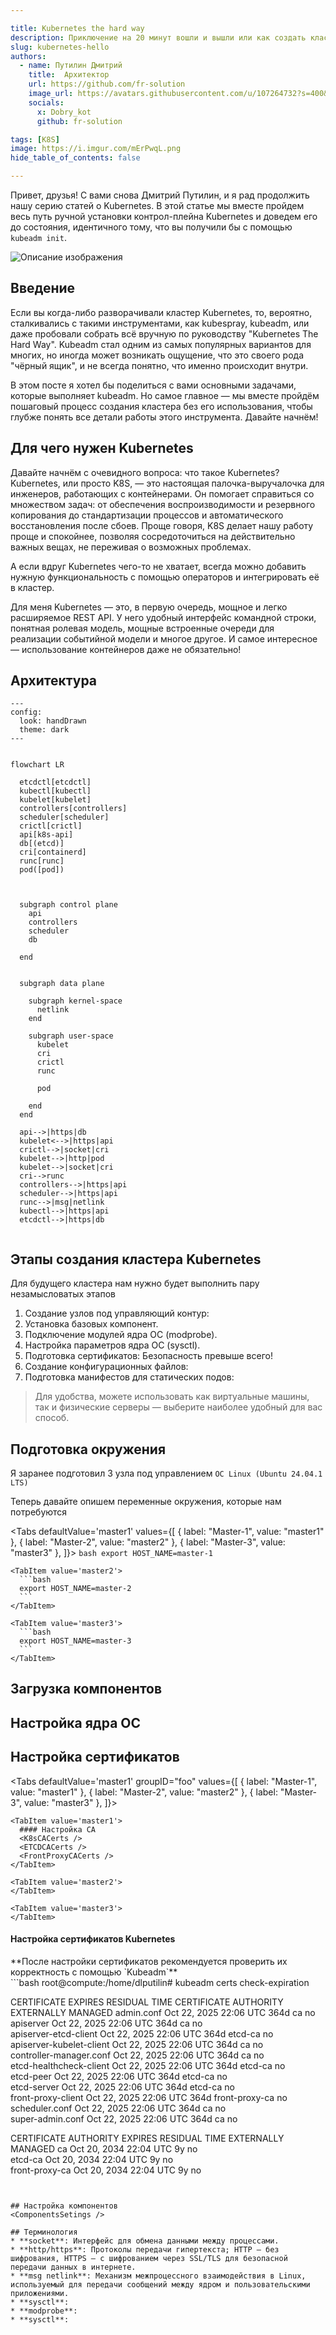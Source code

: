 ```yaml
---

title: Kubernetes the hard way
description: Приключение на 20 минут вошли и вышли или как создать кластер по этапно
slug: kubernetes-hello
authors:
  - name: Путилин Дмитрий
    title:  Архитектор
    url: https://github.com/fr-solution
    image_url: https://avatars.githubusercontent.com/u/107264732?s=400&u=9e62851aa556117c3997181cd93b4bcccf2c0cc9&v=4
    socials:
      x: Dobry_kot
      github: fr-solution

tags: [K8S]
image: https://i.imgur.com/mErPwqL.png
hide_table_of_contents: false

---
```






Привет, друзья! С вами снова Дмитрий Путилин, и я рад продолжить нашу серию статей о Kubernetes. В этой статье мы вместе пройдем весь путь ручной установки контрол-плейна Kubernetes и доведем его до состояния, идентичного тому, что вы получили бы с помощью `kubeadm init`.

![Описание изображения](https://habrastorage.org/r/w1560/getpro/habr/upload_files/58b/103/4eb/58b1034eb64ffed83f0199bdcbc4e866.png)


<!-- truncate -->
## Введение
Если вы когда-либо разворачивали кластер Kubernetes, то, вероятно, сталкивались с такими инструментами, как kubespray, kubeadm, или даже пробовали собрать всё вручную по руководству "Kubernetes The Hard Way". Kubeadm стал одним из самых популярных вариантов для многих, но иногда может возникать ощущение, что это своего рода "чёрный ящик", и не всегда понятно, что именно происходит внутри. 

В этом посте я хотел бы поделиться с вами основными задачами, которые выполняет kubeadm. Но самое главное — мы вместе пройдём пошаговый процесс создания кластера без его использования, чтобы глубже понять все детали работы этого инструмента. Давайте начнём!

## Для чего нужен Kubernetes
Давайте начнём с очевидного вопроса: что такое Kubernetes? Kubernetes, или просто K8S, — это настоящая палочка-выручалочка для инженеров, работающих с контейнерами. Он помогает справиться со множеством задач: от обеспечения воспроизводимости и резервного копирования до стандартизации процессов и автоматического восстановления после сбоев. Проще говоря, K8S делает нашу работу проще и спокойнее, позволяя сосредоточиться на действительно важных вещах, не переживая о возможных проблемах.

А если вдруг Kubernetes чего-то не хватает, всегда можно добавить нужную функциональность с помощью операторов и интегрировать её в кластер.

Для меня Kubernetes — это, в первую очередь, мощное и легко расширяемое REST API. У него удобный интерфейс командной строки, понятная ролевая модель, мощные встроенные очереди для реализации событийной модели и многое другое. И самое интересное — использование контейнеров даже не обязательно!

<ComponentsInfo />

## Архитектура 

<div className="center">

```mermaid
---
config:
  look: handDrawn
  theme: dark  
---


flowchart LR

  etcdctl[etcdctl]
  kubectl[kubectl]
  kubelet[kubelet]
  controllers[controllers]
  scheduler[scheduler]
  crictl[crictl]
  api[k8s-api]
  db[(etcd)]
  cri[containerd]
  runc[runc]
  pod([pod])



  subgraph control plane
    api
    controllers
    scheduler
    db
    
  end


  subgraph data plane

    subgraph kernel-space
      netlink
    end

    subgraph user-space
      kubelet
      cri
      crictl
      runc

      pod
      
    end
  end

  api-->|https|db
  kubelet<-->|https|api
  crictl-->|socket|cri
  kubelet-->|http|pod
  kubelet-->|socket|cri
  cri-->runc
  controllers-->|https|api
  scheduler-->|https|api
  runc-->|msg|netlink
  kubectl-->|https|api
  etcdctl-->|https|db


```

</div>

## Этапы создания кластера Kubernetes

Для будущего кластера нам нужно будет выполнить пару незамысловатых этапов
   
1. Создание узлов под управляющий контур: 
2. Установка базовых компонент.
3. Подключение модулей ядра ОС (modprobe).
4. Настройка параметров ядра ОС (sysctl).
5. Подготовка сертификатов: Безопасность превыше всего!
6. Создание конфигурационных файлов: 
7. Подготовка манифестов для статических подов:

> Для удобства, можете использовать как виртуальные машины, так и физические серверы — выберите наиболее удобный для вас способ.

## Подготовка окружения

Я заранее подготовил 3 узла под управлением ```OC Linux (Ubuntu 24.04.1 LTS)```

Теперь давайте опишем переменные окружения, которые нам потребуются


<Tabs 
    defaultValue='master1'
    values={[
        { label: "Master-1", value: "master1" },
        { label: "Master-2", value: "master2" },
        { label: "Master-3", value: "master3" },
    ]}>
    <TabItem value='master1'>
      ```bash
      export HOST_NAME=master-1
      ```
    </TabItem>

    <TabItem value='master2'>
      ```bash
      export HOST_NAME=master-2
      ```
    </TabItem>

    <TabItem value='master3'>
      ```bash
      export HOST_NAME=master-3
      ```
    </TabItem>
</Tabs>

<K8sEnv />

## Загрузка компонентов

<K8sDownloads />

## Настройка ядра ОС
<K8sSystem />

## Настройка сертификатов
<CertsSchema />


<Tabs 
    defaultValue='master1'
    groupID="foo"
    values={[
        { label: "Master-1", value: "master1" },
        { label: "Master-2", value: "master2" },
        { label: "Master-3", value: "master3" },
    ]}>

    <TabItem value='master1'>
      #### Настройка CA
      <K8sCACerts />
      <ETCDCACerts />
      <FrontProxyCACerts />
    </TabItem>

    <TabItem value='master2'>
    </TabItem>

    <TabItem value='master3'>
    </TabItem>

</Tabs>

#### Настройка сертификатов Kubernetes
<K8sCerts />
<ETCDCerts />
<KubeAPICerts />
<KubeControllersCerts />
<KubeSchedulerCerts />

<div className="center">
**После настройки сертификатов рекомендуется проверить их корректность с помощью `Kubeadm`**
</div>
```bash
root@compute:/home/dlputilin# kubeadm certs check-expiration

CERTIFICATE                EXPIRES                  RESIDUAL TIME   CERTIFICATE AUTHORITY   EXTERNALLY MANAGED
admin.conf                 Oct 22, 2025 22:06 UTC   364d            ca                      no      
apiserver                  Oct 22, 2025 22:06 UTC   364d            ca                      no      
apiserver-etcd-client      Oct 22, 2025 22:06 UTC   364d            etcd-ca                 no      
apiserver-kubelet-client   Oct 22, 2025 22:06 UTC   364d            ca                      no      
controller-manager.conf    Oct 22, 2025 22:06 UTC   364d            ca                      no      
etcd-healthcheck-client    Oct 22, 2025 22:06 UTC   364d            etcd-ca                 no      
etcd-peer                  Oct 22, 2025 22:06 UTC   364d            etcd-ca                 no      
etcd-server                Oct 22, 2025 22:06 UTC   364d            etcd-ca                 no      
front-proxy-client         Oct 22, 2025 22:06 UTC   364d            front-proxy-ca          no      
scheduler.conf             Oct 22, 2025 22:06 UTC   364d            ca                      no      
super-admin.conf           Oct 22, 2025 22:06 UTC   364d            ca                      no      

CERTIFICATE AUTHORITY   EXPIRES                  RESIDUAL TIME   EXTERNALLY MANAGED
ca                      Oct 20, 2034 22:04 UTC   9y              no      
etcd-ca                 Oct 20, 2034 22:04 UTC   9y              no      
front-proxy-ca          Oct 20, 2034 22:04 UTC   9y              no      

```


## Настройка компонентов
<ComponentsSetings />

## Терминология
* **socket**: Интерфейс для обмена данными между процессами.
* **http/https**: Протоколы передачи гипертекста; HTTP — без шифрования, HTTPS — с шифрованием через SSL/TLS для безопасной передачи данных в интернете.
* **msg netlink**: Механизм межпроцессного взаимодействия в Linux, используемый для передачи сообщений между ядром и пользовательскими приложениями.
* **sysctl**:
* **modprobe**:
* **sysctl**:

